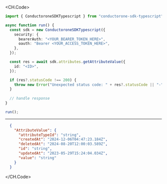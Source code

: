 
<CH.Code>
```typescript GetAttributeValue.ts
import { ConductoroneSDKTypescript } from "conductorone-sdk-typescript";

async function run() {
  const sdk = new ConductoroneSDKTypescript({
    security: {
      bearerAuth: "<YOUR_BEARER_TOKEN_HERE>",
      oauth: "Bearer <YOUR_ACCESS_TOKEN_HERE>",
    },
  });

  const res = await sdk.attributes.getAttributeValue({
    id: "<ID>",
  });

  if (res?.statusCode !== 200) {
    throw new Error("Unexpected status code: " + res?.statusCode || "-");
  }
  
  // handle response
}

run();
```
---

```json Example Response
  {
    "AttributeValue": {
      "attributeTypeId": "string",
      "createdAt": "2024-12-06T04:47:23.184Z",
      "deletedAt": "2024-08-20T12:00:03.589Z",
      "id": "string",
      "updatedAt": "2023-05-29T15:24:04.034Z",
      "value": "string"
    }
  }
```
</CH.Code>
